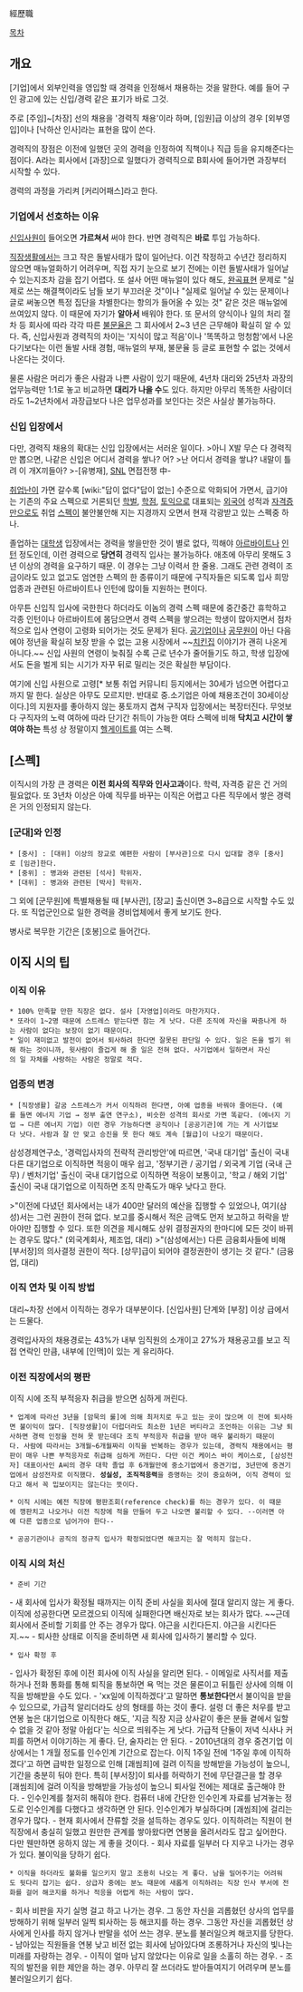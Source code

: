 經歷職 

[[목차]]

== 개요 ==
[기업]에서 외부인력을 영입할 때 경력을 인정해서 채용하는 것을 말한다. 예를 들어 구인 광고에 있는 신입/경력 같은 표기가 바로 그것.

주로 [주임]~[차장] 선의 채용을 '경력직 채용'이라 하며, [임원]급 이상의 경우 [외부영입]이나 [낙하산 인사]라는 표현을 많이 쓴다. 

경력직의 장점은 이전에 일했던 곳의 경력을 인정하여 직책이나 직급 등을 유지해준다는 점이다. A라는 회사에서 [과장]으로 일했다가 경력직으로 B회사에 들어가면 과장부터 시작할 수 있다.

경력의 과정을 가리켜 [커리어패스]라고 한다.

=== 기업에서 선호하는 이유 ===
[[신입사원]]이 들어오면 '''가르쳐서''' 써야 한다. 반면 경력직은 '''바로''' 투입 가능하다.

[[직장생활]]에서는 크고 작은 돌발사태가 많이 일어난다. 이건 작정하고 수년간 정리하지 않으면 매뉴얼화하기 어려우며, 직접 자기 눈으로 보기 전에는 이런 돌발사태가 일어날 수 있는지조차 감을 잡기 어렵다.
또 설사 어떤 매뉴얼이 있다 해도, [[완곡표현]] 문제로 "실제로 쓰는 해결책이라도 남들 보기 부끄러운 것"이나 "실제로 일어날 수 있는 문제이나 글로 써놓으면 특정 집단을 차별한다는 항의가 들어올 수 있는 것" 같은 것은 매뉴얼에 쓰여있지 않다. 이 때문에 자기가 '''알아서''' 배워야 한다.
또 문서의 양식이나 일의 처리 절차 등 회사에 따라 각각 따른 [[불문율]]은 그 회사에서 2~3 년은 근무해야 확실히 알 수 있다.
즉, 신입사원과 경력직의 차이는 '지식이 많고 적음'이나 '똑똑하고 멍청함'에서 나온다기보다는 이런 돌발 사태 경험, 매뉴얼의 부재, 불문율 등 글로 표현할 수 없는 것에서 나온다는 것이다.

물론 사람은 머리가 좋은 사람과 나쁜 사람이 있기 때문에, 4년차 대리와 25년차 과장의 업무능력만 1:1로 놓고 비교하면 '''대리가 나을 수'''도 있다. 
하지만 아무리 똑똑한 사람이더라도 1~2년차에서 과장급보다 나은 업무성과를 보인다는 것은 사실상 불가능하다.

=== 신입 입장에서 ===
다만, 경력직 채용의 확대는 신입 입장에서는 서러운 일이다.
>아니 X발 무슨 다 경력직만 뽑으면, 나같은 신입은 어디서 경력을 쌓나? 어?
>난 어디서 경력을 쌓냐? 내말이 틀려 이 개X끼들아?
>-[유병재], [[새터데이 나잇 라이브 코리아|SNL]] 면접전쟁 中-

[[취업]]난이 가면 갈수록 [wiki:"답이 없다"답이 없는] 수준으로 악화되어 가면서, 급기야는 기존의 주요 스펙으로 거론되던 [[학벌]], [[학점]], [[토익]]으로 대표되는 [[외국어]] 성적과 [[자격증]]만으로도 취업 [[스펙]]이 불안불안해 지는 지경까지 오면서 현재 각광받고 있는 스펙중 하나.

졸업하는 [[대학생]] 입장에서는 경력을 쌓을만한 것이 별로 없다, 끽해야 [[아르바이트]]나 [[인턴]] 정도인데, 이런 경력으로 '''당연히''' 경력직 입사는 불가능하다. 애초에 아무리 못해도 3년 이상의 경력을 요구하기 때문. 이 경우는 그냥 이력서 한 줄용. 그래도 관련 경력이 조금이라도 있고 없고도 엄연한 스펙의 한 종류이기 때문에 구직자들은 되도록 입사 희망 업종과 관련된 아르바이트나 인턴에 많이들 지원하는 편이다.

아무튼 신입직 입사에 국한한다 하더라도 이놈의 경력 스펙 때문에 중간중간 휴학하고 각종 인턴이나 아르바이트에 몸담으면서 경력 스펙을 쌓으려는 학생이 많아지면서 점차적으로 입사 연령이 고령화 되어가는 것도 문제가 된다. [[공기업]]이나 [[공무원]]이 아닌 다음에야 정년을 확실히 보장 받을 수 없는 고용 시장에서 ~~[[치킨]]집 이야기가 괜히 나온게 아니다.~~ 신입 사원의 연령이 늦춰질 수록 근로 년수가 줄어들기도 하고, 학생 입장에서도 돈을 벌게 되는 시기가 자꾸 뒤로 밀리는 것은 확실한 부담이다. 

여기에 신입 사원으로 고령[* 보통 취업 커뮤니티 등지에서는 30세가 넘으면 어렵다고 까지 말 한다. 실상은 아무도 모르지만. 반대로 중.소기업은 아예 채용조건이 30세이상이다.]의 지원자를 좋아하지 않는 풍토까지 겹쳐 구직자 입장에서는 복장터진다. 무엇보다 구직자의 노력 여하에 따라 단기간 취득이 가능한 여타 스펙에 비해 '''닥치고 시간이 쌓여야 하는''' 특성 상 정말이지 [[헬게이트]]를 여는 스펙.

== [스펙] ==
이직시의 가장 큰 경력은 '''이전 회사의 직무와 인사고과'''이다. 학력, 자격증 같은 건 거의 필요없다. 또 3년차 이상은 아예 직무를 바꾸는 이직은 어렵고 다른 직무에서 쌓은 경력은 거의 인정되지 않는다.

=== [군대]와 인정 ===
 * [중사] : [대위] 이상의 장교로 예편한 사람이 [부사관]으로 다시 입대할 경우 [중사]로 [임관]한다.
 * [중위] : 병과와 관련된 [석사] 학위자.
 * [대위] : 병과와 관련된 [박사] 학위자.

그 외에 [군무원]에 특별채용될 때 [부사관], [장교] 출신이면 3~8급으로 시작할 수도 있다. 또 직업군인으로 일한 경력을 경비업체에서 좋게 보기도 한다.

병사로 복무한 기간은 [호봉]으로 들어간다.

== 이직 시의 팁 ==
=== 이직 이유 ===
 * 100% 만족할 만한 직장은 없다. 설사 [자영업]이라도 마찬가지다.
 * 또라이 1~2명 때문에 스트레스 받는다면 참는 게 낫다. 다른 조직에 자신을 짜증나게 하는 사람이 없다는 보장이 없기 때문이다.
 * 일이 재미없고 발전이 없어서 퇴사하려 한다면 잘못된 판단일 수 있다. 일은 돈을 벌기 위해 하는 것이니까, 윗사람이 즐겁게 해 줄 일은 전혀 없다. 사기업에서 일하면서 자신의 일 자체를 사랑하는 사람은 정말로 적다.

=== 업종의 변경 ===
 * [직장생활] 갈굼 스트레스가 커서 이직하려 한다면, 아예 업종을 바꿔야 줄어든다. (예를 들면 에너지 기업 → 정부 출연 연구소), 비슷한 성격의 회사로 가면 똑같다. (에너지 기업 → 다른 에너지 기업) 이런 경우 가능하다면 공직이나 [공공기관]에 가는 게 사기업보다 낫다. 사람과 잘 안 맞고 승진을 못 한다 해도 계속 [월급]이 나오기 때문이다.

삼성경제연구소, '경력입사자의 전략적 관리방안'에 따르면, '국내 대기업' 출신이 국내 다른 대기업으로 이직하면 적응이 매우 쉽고, '정부기관 / 공기업 / 외국계 기업 (국내 근무) / 벤처기업' 출신이 국내 대기업으로 이직하면 적응이 보통이고, '학교 / 해외 기업' 출신이 국내 대기업으로 이직하면 조직 만족도가 매우 낮다고 한다.

>"이전에 다녔던 회사에서는 내가 400만 달러의 예산을 집행할 수 있었으나, 여기(삼성)서는 그런 권한이 전혀 없다. 보고를 중시해서 적은 금액도 먼저 보고하고 허락을 받아야만 집행할 수 있다. 또한 의견을 제시해도 상위 결정권자의 한마디에 모든 것이 바뀌는 경우도 많다." (외국계회사, 제조업, 대리)
>"(삼성에서는) 다른 금융회사들에 비해 [부서장]의 의사결정 권한이 적다. [상무]급이 되어야 결정권한이 생기는 것 같다." (금융업, 대리)

=== 이직 연차 및 이직 방법 ===
대리~차장 선에서 이직하는 경우가 대부분이다. [신입사원] 단계와 [부장] 이상 급에서는 드물다.

경력입사자의 채용경로는 43%가 내부 임직원의 소개이고 27%가 채용공고를 보고 직접 연락인 만큼, 내부에 [인맥]이 있는 게 유리하다.

=== 이전 직장에서의 평판 ===
이직 시에 조직 부적응자 취급을 받으면 심하게 꺼린다.

 * 업계에 따라선 3년을 [암묵의 룰]에 의해 최저치로 두고 있는 곳이 많으며 이 전에 퇴사하면 불이익이 많다. [직장생활]이 더럽더라도 최소한 1년은 버티라고 조언하는 이유는 그냥 퇴사하면 경력 인정을 전혀 못 받는데다 조직 부적응자 취급을 받아 매우 불리하기 때문이다. 사람에 따라서는 3개월~6개월짜리 이직을 반복하는 경우가 있는데, 경력직 채용에서는 평판이 매우 나쁜 부적응자로 취급해 심하게 꺼린다. 다만 이건 케이스 바이 케이스로, [삼성전자] 대표이사인 A씨의 경우 대학 졸업 후 6개월만에 중소기업에서 중견기업, 3년만에 중견기업에서 삼성전자로 이직했다. '''성실성, 조직적응력'''을 증명하는 것이 중요하며, 이직 경력이 있다고 해서 꼭 밉보이지는 않는다는 뜻이다.

 * 이직 시에는 예전 직장에 평판조회(reference check)를 하는 경우가 있다. 이 때문에 깽판치고 나오거나 이전 직장에 적을 만들어 두고 나오면 불리할 수 있다. --이러면 아예 다른 업종으로 넘어가야 한다--

 * 공공기관이나 공직의 정규직 입사가 확정되었다면 해코지는 잘 먹히지 않는다.

=== 이직 시의 처신 ===
 * 준비 기간
- 새 회사에 입사가 확정될 때까지는 이직 준비 사실을 회사에 절대 알리지 않는 게 좋다. 이직에 성공한다면 모르겠으되 이직에 실패한다면 배신자로 보는 회사가 많다. ~~근데 회사에서 준비할 기회를 안 주는 경우가 많다. 야근을 시킨다든지. 야근을 시킨다든지.~~
- 퇴사한 상태로 이직을 준비하면 새 회사에 입사하기 불리할 수 있다. 

 * 입사 확정 후
- 입사가 확정된 후에 이전 회사에 이직 사실을 알리면 된다. 
- 이메일로 사직서를 제출하거나 전화 통화를 통해 퇴직을 통보하면 욕 먹는 것은 물론이고 뒤틀린 상사에 의해 이직을 방해받을 수도 있다.
- 'xx일에 이직하겠다'고 말하면 '''통보한다'''면서 불이익을 받을 수 있으므로, 가급적 알리더라도 상의 형태를 하는 것이 좋다. 설령 더 좋은 처우를 받고 연봉 높은 대기업으로 이직한다 해도, '지금 직장 지금 상사같이 좋은 분들 곁에서 일할 수 없을 것 같아 정말 아쉽다'는 식으로 띄워주는 게 낫다. 가급적 단둘이 저녁 식사나 커피를 하면서 이야기하는 게 좋다. 단, 술자리는 안 된다.
- 2010년대의 경우 중견기업 이상에서는 1 개월 정도를 인수인계 기간으로 잡는다. 이직 1주일 전에 '1주일 후에 이직하겠다'고 하면 급박한 일정으로 인해 [괘씸죄]에 걸려 이직을 방해받을 가능성이 높으니, 기간을 충분히 둬야 한다. 특히 [부서장]이 퇴사를 허락하기 전에 무단결근을 할 경우 [괘씸죄]에 걸려 이직을 방해받을 가능성이 높으니 퇴사일 전에는 제대로 출근해야 한다.
- 인수인계를 철저히 해줘야 한다. 컴퓨터 내에 간단한 인수인계 자료를 남겨놓는 정도로 인수인계를 다했다고 생각하면 안 된다. 인수인계가 부실하다며 [괘씸죄]에 걸리는 경우가 많다.
- 현재 회사에서 잔류할 것을 설득하는 경우도 있다. 이직하려는 직원이 현 직장에서 충실히 일했고 원만한 관계를 쌓아왔다면 연봉을 올려서라도 잡고 싶어한다. 다만 웬만하면 응하지 않는 게 좋을 것이다.
- 회사 자료를 일부러 다 지우고 나가는 경우가 있다. 불이익을 당하기 쉽다.

 * 이직을 하더라도 불화를 일으키지 말고 조용히 나오는 게 좋다. 남을 밀어주기는 어려워도 뒷다리 잡기는 쉽다. 상급자 중에는 분노 때문에 새롭게 이직하려는 직장 인사 부서에 전화를 걸어 해코지를 하거나 적응을 어렵게 하는 사람이 많다.
- 회사 비판을 자기 실명 걸고 하고 나가는 경우. 그 동안 자신을 괴롭혔던 상사의 업무를 방해하기 위해 일부러 일찍 퇴사하는 등 해코지를 하는 경우. 그동안 자신을 괴롭혔던 상사에게 인사를 하지 않거나 반말을 섞어 쓰는 경우. 분노를 불러일으켜 해코지를 당한다.
- 남아있는 직원들을 연봉 낮고 비전 없는 회사에 남아있다며 조롱하거나 자신의 빛나는 미래를 자랑하는 경우.
- 이직이 얼마 남지 않았다는 이유로 일을 소홀히 하는 경우.
- 조직의 발전을 위한 제안을 하는 경우. 아무리 잘 쓰더라도 받아들여지기 어려우며 분노를 불러일으키기 쉽다.
